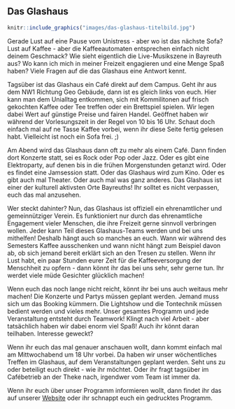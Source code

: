 ## Das Glashaus

```r
knitr::include_graphics("images/das-glashaus-titelbild.jpg")
```

Gerade Lust auf eine Pause vom Unistress - aber wo ist das nächste Sofa? Lust auf Kaffee - aber die Kaffeeautomaten entsprechen einfach nicht deinem Geschmack?
Wie sieht eigentlich die Live-Musikszene in Bayreuth aus? Wo kann ich mich in meiner Freizeit engagieren und eine Menge Spaß haben? Viele Fragen auf die das Glashaus eine Antwort kennt.

Tagsüber ist das Glashaus ein Café direkt auf dem Campus. Geht ihr aus dem NW1 Richtung Geo Gebäude, dann ist es gleich links von euch. Hier kann man dem Unialltag entkommen,
sich mit Kommilitonen auf frisch gekochten Kaffee oder Tee treffen oder ein Brettspiel spielen. Wir legen dabei Wert auf günstige Preise und fairen Handel.
Geöffnet haben wir während der Vorlesungszeit in der Regel von 10 bis 16 Uhr. Schaut doch einfach mal auf ne Tasse Kaffee vorbei, wenn ihr diese Seite fertig gelesen habt.
Vielleicht ist noch ein Sofa frei. ;)

Am Abend wird das Glashaus dann oft zu mehr als einem Café. Dann finden dort Konzerte statt, sei es Rock oder Pop oder Jazz. Oder es gibt eine Elektroparty,
auf denen bis in die frühen Morgenstunden getanzt wird. Oder es findet eine Jamsession statt. Oder das Glashaus wird zum Kino. Oder es gibt auch mal Theater. Oder auch mal was ganz anderes.
Das Glashaus ist einer der kulturell aktivsten Orte Bayreuths! Ihr solltet es nicht verpassen, euch das mal anzusehen.

Wer steckt dahinter? Nun, das Glashaus ist offiziell ein ehrenamtlicher und gemeinnütziger Verein. Es funktioniert nur durch das ehrenamtliche Engagement vieler Menschen,
die ihre Freizeit gerne sinnvoll verbringen wollen. Jeder kann Teil dieses Glashaus-Teams werden und bei uns mithelfen! Deshalb hängt auch so manches an euch.
Wann wir während des Semesters Kaffee ausschenken und wann nicht hängt zum Beispiel davon ab, ob sich jemand bereit erklärt sich an den Tresen zu stellen.
Wenn ihr Lust habt, ein paar Stunden eurer Zeit für die Kaffeeversorgung der Menschheit zu opfern - dann könnt ihr das bei uns sehr, sehr gerne tun. Ihr werdet viele müde Gesichter glücklich machen!

Wenn euch das noch lange nicht reicht, könnt ihr bei uns auch weitaus mehr machen! Die Konzerte und Partys müssen geplant werden. Jemand muss sich um das Booking kümmern.
Die Lightshow und die Tontechnik müssen bedient werden und vieles mehr. Unser gesamtes Programm und jede Veranstaltung entsteht durch Teamwork! Klingt nach viel Arbeit - aber tatsächlich haben wir dabei enorm viel Spaß!
Auch ihr könnt daran teilhaben. Interesse geweckt?

Wenn ihr euch das mal genauer anschauen wollt, dann kommt einfach mal am Mittwochabend um 18 Uhr vorbei. Da haben wir unser wöchentliches Treffen im Glashaus, auf dem Veranstaltungen geplant werden.
Seht uns zu oder beteiligt euch direkt - wie ihr möchtet. Oder ihr fragt tagsüber im Cafébetrieb an der Theke nach, irgendwer vom Team ist immer da.

Wenn ihr euch über unser Programm informieren wollt, dann findet ihr das auf unserer [Website](https://www.glashaus.org) oder ihr schnappt euch ein gedrucktes Programm.